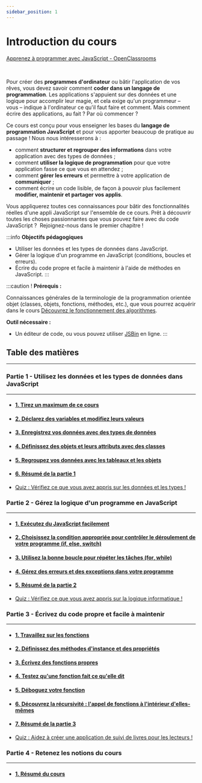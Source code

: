 ```yaml
---
sidebar_position: 1
---
```



# Introduction du cours

[Apprenez à programmer avec JavaScript - OpenClassrooms](https://openclassrooms.com/fr/courses/6175841-apprenez-a-programmer-avec-javascript)

<Vimeo vimeoId="528291897" />

<br />

Pour créer des **programmes d'ordinateur** ou bâtir l'application de vos rêves, vous devez savoir comment **coder dans un langage de
programmation**. Les applications s'appuient sur des données et une logique pour accomplir leur magie, et cela exige qu'un programmeur –
vous – indique à l'ordinateur ce qu'il faut faire et comment. Mais comment écrire des applications, au fait ? Par où commencer ?

Ce cours est conçu pour vous enseigner les bases du **langage de programmation JavaScript** et pour vous apporter beaucoup de pratique
au passage ! Nous nous intéresserons à :
- comment **structurer et regrouper des informations** dans votre application avec des types de données ;
- comment **utiliser la logique de programmation** pour que votre application fasse ce que vous en attendez ;
- comment **gérer les erreurs** et permettre à votre application de **communiquer** ;
- comment écrire un code lisible, de façon à pouvoir plus facilement **modifier, maintenir et partager vos applis**.

Vous appliquerez toutes ces connaissances pour bâtir des fonctionnalités réelles d'une appli JavaScript sur l'ensemble de ce cours. Prêt
à découvrir toutes les choses passionnantes que vous pouvez faire avec du code JavaScript ?  Rejoignez-nous dans le premier chapitre !

:::info
**Objectifs pédagogiques**
- Utiliser les données et les types de données dans JavaScript.
- Gérer la logique d'un programme en JavaScript (conditions, boucles et erreurs).
- Écrire du code propre et facile à maintenir à l'aide de méthodes en JavaScript.
:::

:::caution !
**Prérequis :**

Connaissances générales de la terminologie de la programmation orientée objet (classes, objets, fonctions, méthodes, etc.), que vous
pourrez acquérir dans le cours [Découvrez le fonctionnement des algorithmes](https://openclassrooms.com/fr/courses/4366701-decouvrez-le-fonctionnement-des-algorithmes).

**Outil nécessaire :**
- Un éditeur de code, ou vous pouvez utiliser [JSBin](https://jsbin.com/?js,console) en ligne.
:::

## Table des matières
* * *
### Partie 1 - Utilisez les données et les types de données dans JavaScript
* * *
- #### [1. Tirez un maximum de ce cours](https://openclassrooms.com/fr/courses/6175841-apprenez-a-programmer-avec-javascript/6278291-tirez-un-maximum-de-ce-cours)
- #### [2. Déclarez des variables et modifiez leurs valeurs](https://openclassrooms.com/fr/courses/6175841-apprenez-a-programmer-avec-javascript/6278392-declarez-des-variables-et-modifiez-leurs-valeurs)
- #### [3. Enregistrez vos données avec des types de données](https://openclassrooms.com/fr/courses/6175841-apprenez-a-programmer-avec-javascript/6278450-enregistrez-vos-donnees-avec-des-types-de-donnees)
- #### [4. Définissez des objets et leurs attributs avec des classes](https://openclassrooms.com/fr/courses/6175841-apprenez-a-programmer-avec-javascript/6278564-definissez-des-objets-et-leurs-attributs-avec-des-classes)
- #### [5. Regroupez vos données avec les tableaux et les objets](https://openclassrooms.com/fr/courses/6175841-apprenez-a-programmer-avec-javascript/6278664-regroupez-vos-donnees-avec-les-tableaux-et-les-objets)
- #### [6. Résumé de la partie 1](https://openclassrooms.com/fr/courses/6175841-apprenez-a-programmer-avec-javascript/6278676-resume-de-la-partie-1)
- [Quiz : Vérifiez ce que vous avez appris sur les données et les types !](https://openclassrooms.com/fr/courses/6175841-apprenez-a-programmer-avec-javascript/exercises/3497)

### Partie 2 - Gérez la logique d'un programme en JavaScript
* * *
- #### [1. Exécutez du JavaScript facilement](https://openclassrooms.com/fr/courses/6175841-apprenez-a-programmer-avec-javascript/6278709-executez-du-javascript-facilement)
- #### [2. Choisissez la condition appropriée pour contrôler le déroulement de votre programme (if, else, switch)](https://openclassrooms.com/fr/courses/6175841-apprenez-a-programmer-avec-javascript/6278948-choisissez-la-condition-appropriee-pour-controler-le-deroulement-de-votre-programme-if-else-switch)
- #### [3. Utilisez la bonne boucle pour répéter les tâches (for, while)](https://openclassrooms.com/fr/courses/6175841-apprenez-a-programmer-avec-javascript/6279104-utilisez-la-bonne-boucle-pour-repeter-les-taches-for-while)
- #### [4. Gérez des erreurs et des exceptions dans votre programme](https://openclassrooms.com/fr/courses/6175841-apprenez-a-programmer-avec-javascript/6279176-gerez-des-erreurs-et-des-exceptions-dans-votre-programme)
- #### [5. Résumé de la partie 2](https://openclassrooms.com/fr/courses/6175841-apprenez-a-programmer-avec-javascript/6279188-resume-de-la-partie-2)
- [Quiz : Vérifiez ce que vous avez appris sur la logique informatique !](https://openclassrooms.com/fr/courses/6175841-apprenez-a-programmer-avec-javascript/exercises/3498)

### Partie 3 - Écrivez du code propre et facile à maintenir
* * *
- #### [1. Travaillez sur les fonctions](https://openclassrooms.com/fr/courses/6175841-apprenez-a-programmer-avec-javascript/6279223-travaillez-sur-les-fonctions)
- #### [2. Définissez des méthodes d'instance et des propriétés](https://openclassrooms.com/fr/courses/6175841-apprenez-a-programmer-avec-javascript/6279381-definissez-des-methodes-dinstance-et-des-proprietes)
- #### [3. Écrivez des fonctions propres](https://openclassrooms.com/fr/courses/6175841-apprenez-a-programmer-avec-javascript/6279785-ecrivez-des-fonctions-propres)
- #### [4. Testez qu'une fonction fait ce qu'elle dit](https://openclassrooms.com/fr/courses/6175841-apprenez-a-programmer-avec-javascript/6279919-testez-quune-fonction-fait-ce-quelle-dit)
- #### [5. Déboguez votre fonction](https://openclassrooms.com/fr/courses/6175841-apprenez-a-programmer-avec-javascript/6279979-deboguez-votre-fonction)
- #### [6. Découvrez la récursivité : l'appel de fonctions à l'intérieur d'elles-mêmes](https://openclassrooms.com/fr/courses/6175841-apprenez-a-programmer-avec-javascript/6280087-decouvrez-la-recursivite-lappel-de-fonctions-a-linterieur-delles-memes)
- #### [7. Résumé de la partie 3](https://openclassrooms.com/fr/courses/6175841-apprenez-a-programmer-avec-javascript/6280101-resume-de-la-partie-3)
- [Quiz : Aidez à créer une application de suivi de livres pour les lecteurs !](https://openclassrooms.com/fr/courses/6175841-apprenez-a-programmer-avec-javascript/exercises/3801)

### Partie 4 - Retenez les notions du cours
* * *
- #### [1. Résumé du cours](https://openclassrooms.com/fr/courses/6175841-apprenez-a-programmer-avec-javascript/6280131-resume-du-cours)

